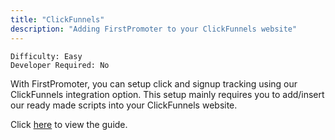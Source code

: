```yaml
---
title: "ClickFunnels"
description: "Adding FirstPromoter to your ClickFunnels website"
---
```


`Difficulty: Easy` <br/>
`Developer Required: No`

With FirstPromoter, you can setup click and signup tracking using our ClickFunnels integration option.
This setup mainly requires you to add/insert our ready made scripts into your ClickFunnels website. 

Click [here](https://login.firstpromoter.com?redirect=%2Finstructions%2Fclickfunnels) to view the guide.